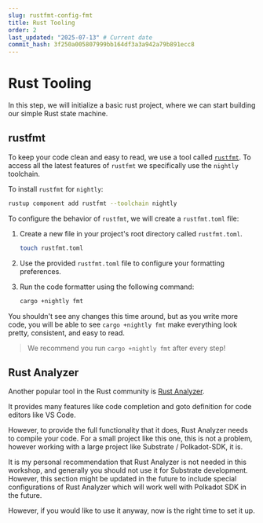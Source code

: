 ```yaml
---
slug: rustfmt-config-fmt
title: Rust Tooling
order: 2
last_updated: "2025-07-13" # Current date
commit_hash: 3f250a005807999bb164df3a3a942a79b891ecc8
---
```


# Rust Tooling

In this step, we will initialize a basic rust project, where we can start building our simple Rust state machine.

## rustfmt

To keep your code clean and easy to read, we use a tool called [`rustfmt`](https://github.com/rust-lang/rustfmt). To access all the latest features of `rustfmt` we specifically use the `nightly` toolchain.

To install `rustfmt` for `nightly`:

```bash
rustup component add rustfmt --toolchain nightly
```

To configure the behavior of `rustfmt`, we will create a `rustfmt.toml` file:

1. Create a new file in your project's root directory called `rustfmt.toml`.

	```bash
	touch rustfmt.toml
	```
2. Use the provided `rustfmt.toml` file to configure your formatting preferences.
3. Run the code formatter using the following command:

	```bash
	cargo +nightly fmt
	```

You shouldn't see any changes this time around, but as you write more code, you will be able to see `cargo +nightly fmt` make everything look pretty, consistent, and easy to read.

> We recommend you run `cargo +nightly fmt` after every step!

## Rust Analyzer

Another popular tool in the Rust community is [Rust Analyzer](https://rust-analyzer.github.io/).

It provides many features like code completion and goto definition for code editors like VS Code.

However, to provide the full functionality that it does, Rust Analyzer needs to compile your code. For a small project like this one, this is not a problem, however working with a large project like Substrate / Polkadot-SDK, it is.

It is my personal recommendation that Rust Analyzer is not needed in this workshop, and generally you should not use it for Substrate development. However, this section might be updated in the future to include special configurations of Rust Analyzer which will work well with Polkadot SDK in the future.

However, if you would like to use it anyway, now is the right time to set it up.

